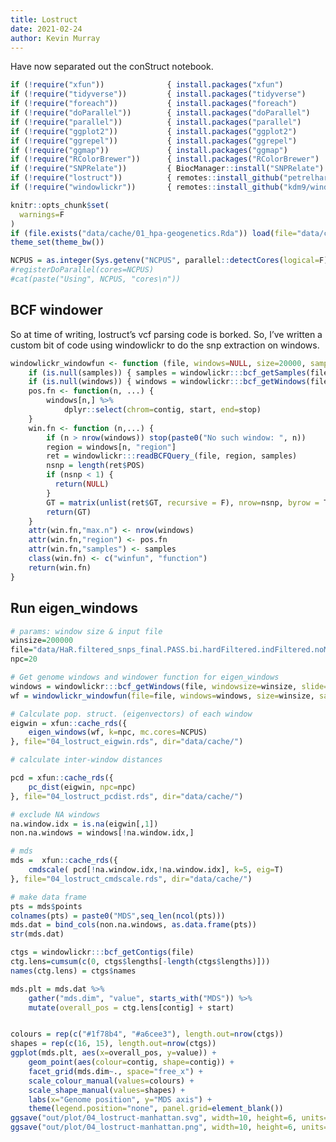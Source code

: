 ```yaml
---
title: Lostruct
date: 2021-02-24
author: Kevin Murray
---
```


Have now separated out the conStruct notebook.

```r
if (!require("xfun"))              { install.packages("xfun")                                   ; require("xfun")               }
if (!require("tidyverse"))         { install.packages("tidyverse")                              ; require("tidyverse")          }
if (!require("foreach"))           { install.packages("foreach")                                ; require("foreach")            }
if (!require("doParallel"))        { install.packages("doParallel")                             ; require("doParallel")         }
if (!require("parallel"))          { install.packages("parallel")                               ; require("parallel")           }
if (!require("ggplot2"))           { install.packages("ggplot2")                                ; require("ggplot2")            }
if (!require("ggrepel"))           { install.packages("ggrepel")                                ; require("ggrepel")            }
if (!require("ggmap"))             { install.packages("ggmap")                                  ; require("ggmap")              }
if (!require("RColorBrewer"))      { install.packages("RColorBrewer")                           ; require("RColorBrewer")       }
if (!require("SNPRelate"))         { BiocManager::install("SNPRelate")                          ; require("SNPRelate")          }
if (!require("lostruct"))          { remotes::install_github("petrelharp/local_pca/lostruct")   ; require("lostruct")           }
if (!require("windowlickr"))       { remotes::install_github("kdm9/windowlickr")                ; require("windowlickr")        }

knitr::opts_chunk$set(
  warnings=F
)
if (file.exists("data/cache/01_hpa-geogenetics.Rda")) load(file="data/cache/01_hpa-geogenetics.Rda")
theme_set(theme_bw())

NCPUS = as.integer(Sys.getenv("NCPUS", parallel::detectCores(logical=F)))
#registerDoParallel(cores=NCPUS)
#cat(paste("Using", NCPUS, "cores\n"))
```

## BCF windower

So at time of writing, lostruct's vcf parsing code is borked. So, I've written a custom bit of code using windowlickr to do the snp extraction on windows.

```r
windowlickr_windowfun <- function (file, windows=NULL, size=20000, samples=NULL, ...) {
    if (is.null(samples)) { samples = windowlickr:::bcf_getSamples(file) }
    if (is.null(windows)) { windows = windowlickr:::bcf_getWindows(file, windowsize=size, slide=size)}
    pos.fn <- function(n, ...) {
        windows[n,] %>%
            dplyr::select(chrom=contig, start, end=stop)
    }
    win.fn <- function (n,...) {
        if (n > nrow(windows)) stop(paste0("No such window: ", n))
        region = windows[n, "region"]
        ret = windowlickr:::readBCFQuery_(file, region, samples)
        nsnp = length(ret$POS)
        if (nsnp < 1) {
          return(NULL)
        }
        GT = matrix(unlist(ret$GT, recursive = F), nrow=nsnp, byrow = T)
        return(GT)
    }
    attr(win.fn,"max.n") <- nrow(windows)
    attr(win.fn,"region") <- pos.fn
    attr(win.fn,"samples") <- samples
    class(win.fn) <- c("winfun", "function")
    return(win.fn)
}
```

## Run eigen_windows

```r
# params: window size & input file
winsize=200000
file="data/HaR.filtered_snps_final.PASS.bi.hardFiltered.indFiltered.noMit.reheader.bcf"
npc=20

# Get genome windows and windower function for eigen_windows
windows = windowlickr:::bcf_getWindows(file, windowsize=winsize, slide=winsize)
wf = windowlickr_windowfun(file=file, windows=windows, size=winsize, samples=samp.within.eur)

# Calculate pop. struct. (eigenvectors) of each window
eigwin = xfun::cache_rds({
    eigen_windows(wf, k=npc, mc.cores=NCPUS)
}, file="04_lostruct_eigwin.rds", dir="data/cache/")
```


```r
# calculate inter-window distances

pcd = xfun::cache_rds({
    pc_dist(eigwin, npc=npc)
}, file="04_lostruct_pcdist.rds", dir="data/cache/")

# exclude NA windows
na.window.idx = is.na(eigwin[,1])
non.na.windows = windows[!na.window.idx,]

# mds
mds =  xfun::cache_rds({
    cmdscale( pcd[!na.window.idx,!na.window.idx], k=5, eig=T)
}, file="04_lostruct_cmdscale.rds", dir="data/cache/")

# make data frame
pts = mds$points
colnames(pts) = paste0("MDS",seq_len(ncol(pts)))
mds.dat = bind_cols(non.na.windows, as.data.frame(pts))
str(mds.dat)
```

```r
ctgs = windowlickr:::bcf_getContigs(file)
ctg.lens=cumsum(c(0, ctgs$lengths[-length(ctgs$lengths)]))
names(ctg.lens) = ctgs$names

mds.plt = mds.dat %>%
    gather("mds.dim", "value", starts_with("MDS")) %>%
    mutate(overall_pos = ctg.lens[contig] + start)


colours = rep(c("#1f78b4", "#a6cee3"), length.out=nrow(ctgs))
shapes = rep(c(16, 15), length.out=nrow(ctgs))
ggplot(mds.plt, aes(x=overall_pos, y=value)) +
    geom_point(aes(colour=contig, shape=contig)) +
    facet_grid(mds.dim~., space="free_x") +
    scale_colour_manual(values=colours) +
    scale_shape_manual(values=shapes) +
    labs(x="Genome position", y="MDS axis") +
    theme(legend.position="none", panel.grid=element_blank())
ggsave("out/plot/04_lostruct-manhattan.svg", width=10, height=6, units="in")
ggsave("out/plot/04_lostruct-manhattan.png", width=10, height=6, units="in")
```
